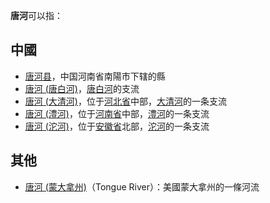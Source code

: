 '''唐河'''可以指：
==中國==
*[[唐河县|唐河县]]，中国河南省南陽市下辖的縣
*[[唐河_(唐白河)|唐河 (唐白河)]]，[[唐白河|唐白河]]的支流
*[[唐河_(大清河)|唐河 (大清河)]]，位于[[河北省|河北省]]中部，[[大清河|大清河]]的一条支流
*[[唐河_(澧河)|唐河 (澧河)]]，位于[[河南省|河南省]]中部，[[澧河|澧河]]的一条支流
*[[唐河_(沱河)|唐河 (沱河)]]，位于[[安徽省|安徽省]]北部，[[沱河|沱河]]的一条支流

==其他==
*[[唐河_(蒙大拿州)|唐河 (蒙大拿州)]]（Tongue River）：美國蒙大拿州的一條河流
{{disambig|Cat=二字中国地名消歧义}}